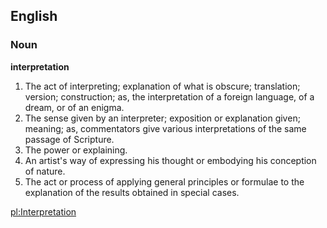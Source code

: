 ==English==

===Noun===

'''interpretation'''

#The act of interpreting; explanation of what is obscure; translation; version; construction; as, the interpretation of a foreign language, of a dream, or of an enigma.
#The sense given by an interpreter; exposition or explanation given; meaning; as, commentators give various interpretations of the same passage of Scripture.
#The power or explaining.
#An artist's way of expressing his thought or embodying his conception of nature.
#The act or process of applying general principles or formulae to the explanation of the results obtained in special cases.

[[pl:Interpretation]]